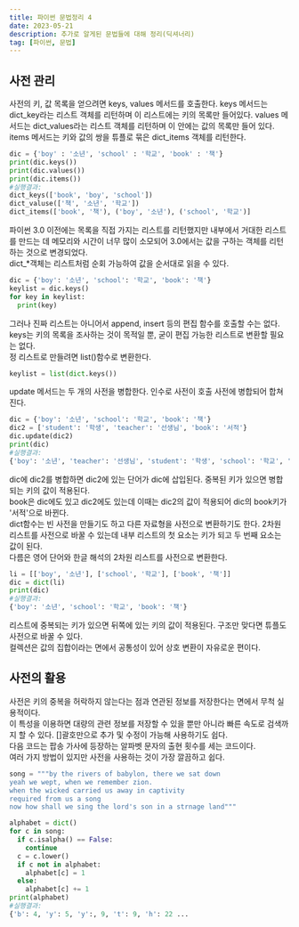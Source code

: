```yaml
---
title: 파이썬 문법정리 4
date: 2023-05-21
description: 추가로 알게된 문법들에 대해 정리(딕셔너리)
tag: [파이썬, 문법]
---  
```


## 사전 관리  
사전의 키, 값 목록을 얻으려면 keys, values 메서드를 호출한다. keys 메서드는 dict_key라는 리스트 객체를 리턴하며 이 리스트에는 키의 목록만 들어있다. values 메서드는 dict_values라는 리스트 객체를 리턴하며 이 안에는 값의 목록만 들어 있다.  
items 메서드는 키와 값의 쌍을 튜플로 묶은 dict_items 객체를 리턴한다.  
```python
dic = {'boy' : '소년', 'school' : '학교', 'book' : '책'}
print(dic.keys())
print(dic.values())
print(dic.items())
#실행결과: 
dict_keys(['book', 'boy', 'school'])
dict_valuse(['책', '소년', '학교'])
dict_items(['book', '책'), ('boy', '소년'), ('school', '학교')]
```
파이썬 3.0 이전에는 목록을 직접 가지는 리스트를 리턴했지만 내부에서 거대한 리스트를 만드는 데 메모리와 시간이 너무 많이 소모되어 3.0에서는 값을 구하는 객체를 리턴하는 것으로 변경되었다.  
dict_*객체는 리스트처럼 순회 가능하여 값을 순서대로 읽을 수 있다.   
```python
dic = {'boy': '소년', 'school': '학교', 'book': '책'}
keylist = dic.keys()
for key in keylist:
  print(key)
 ```
그러나 진짜 리스트는 아니어서 append, insert 등의 편집 함수를 호출할 수는 없다.  
keys는 키의 목록을 조사하는 것이 목적일 뿐, 굳이 편집 가능한 리스트로 변환할 필요는 없다.  
정 리스트로 만들려면 list()함수로 변환한다.  
```python
keylist = list(dict.keys())
```
update 메서드는 두 개의 사전을 병합한다. 인수로 사전이 호출 사전에 병합되어 합쳐진다.  
```python 
dic = {'boy': '소년', 'school': '학교', 'book': '책'}
dic2 = ['student': '학생', 'teacher': '선생님', 'book': '서적'}
dic.update(dic2)
print(dic)
#실행결과:
{'boy': '소년', 'teacher': '선생님', 'student': '학생', 'school': '학교', 'book': '서적'}
```
dic에 dic2를 병합하면 dic2에 있는 단어가 dic에 삽입된다. 중복된 키가 있으면 병합되는 키의 값이 적용된다.  
book은 dic에도 있고 dic2에도 있는데 이때는 dic2의 값이 적용되어 dic의 book키가 '서적'으로 바뀐다.  
dict함수는 빈 사전을 만들기도 하고 다른 자료형을 사전으로 변환하기도 한다. 2차원 리스트를 사전으로 바꿀 수 있는데 내부 리스트의 첫 요소는 키가 되고 두 번째 요소는 값이 된다.  
다름은 영어 단어와 한글 해석의 2차원 리스트를 사전으로 변환한다.  
```python
li = [['boy', '소년'], ['school', '학교'], ['book', '책']]
dic = dict(li)
print(dic)
#실행결과:
{'boy': '소년', 'school': '학교', 'book': '책'}
```
리스트에 중복되는 키가 있으면 뒤쪽에 있는 키의 값이 적용된다. 구조만 맞다면 튜플도 사전으로 바꿀 수 있다.  
컬렉션은 값의 집합이라는 면에서 공통성이 있어 상호 변환이 자유로운 편이다.  

## 사전의 활용  
사전은 키의 중복을 허락하지 않는다는 점과 연관된 정보를 저장한다는 면에서 무척 실용적이다.  
이 특성을 이용하면 대량의 관련 정보를 저장할 수 있을 뿐만 아니라 빠른 속도로 검색까지 할 수 있다. []괄호만으로 추가 및 수정이 가능해 사용하기도 쉽다.  
다음 코드는 팝송 가사에 등장하는 알파벳 문자의 출현 횟수를 세는 코드이다.  
여러 가지 방법이 있지만 사전을 사용하는 것이 가장 깔끔하고 쉽다.  
```python
song = """by the rivers of babylon, there we sat down
yeah we wept, when we remember zion.
when the wicked carried us away in captivity
required from us a song
now how shall we sing the lord's son in a strnage land"""

alphabet = dict()
for c in song:
  if c.isalpha() == False:
    continue
  c = c.lower()
  if c not in alphabet:
    alphabet[c] = 1
  else:
    alphabet[c] += 1
print(alphabet)
#실행결과:
{'b': 4, 'y': 5, 'y':, 9, 't': 9, 'h': 22 ...
```
